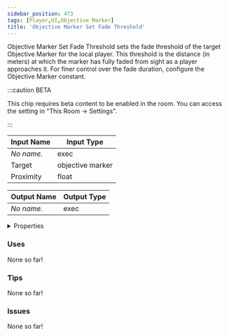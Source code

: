 ```yaml
---
sidebar_position: 473
tags: [Player,UI,Objective Marker]
title: 'Objective Marker Set Fade Threshold'
---
```


Objective Marker Set Fade Threshold sets the fade threshold of the target Objective Marker for the local player. This threshold is the distance (in meters) at which the marker has fully faded from sight as a player approaches it. For finer control over the fade duration, configure the Objective Marker constant.

:::caution BETA

This chip requires beta content to be enabled in the room. You can access the setting in "This Room -> Settings".

:::


<EsbSvg />

| Input Name | Input Type |
|-----------|-----------|
| *No name.* | exec |
| Target | objective marker |
| Proximity | float |

| Output Name | Output Type |
|-----------|-----------|
| *No name.* | exec |


<details>
  <summary>Properties</summary>
  <div>
    <div>
    <table>
      <thead>
        <tr>
          <th>Is beta required?</th>
          <th>✅</th>
        </tr>
        <tr>
          <th>Is this chip a trolling risk?</th>
          <th>❌</th>
        </tr>
        <tr>
          <th>Is this chip a role assignment risk?</th>
          <th>❌</th>
        </tr>
        <tr>
          <th>Chip UUID</th>
          <th>66e3efeb-c1df-45f2-ba9b-c261f938c80f</th>
        </tr>
      </thead>
    </table>
    </div>
  </div>
</details>

### Uses

None so far!

### Tips

None so far!

### Issues

None so far!
